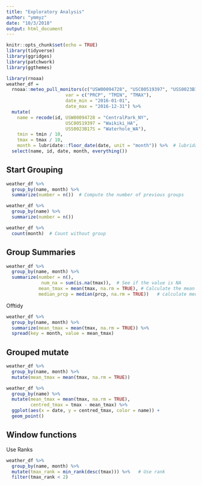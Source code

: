 ```yaml
---
title: "Exploratory Analysis"
author: "ymmyz"
date: "10/3/2018"
output: html_document
---
```


```r
knitr::opts_chunk$set(echo = TRUE)
library(tidyverse)
library(ggridges)
library(patchwork)
library(ggthemes)
```

```r
library(rnoaa)
weather_df = 
  rnoaa::meteo_pull_monitors(c("USW00094728", "USC00519397", "USS0023B17S"),
                      var = c("PRCP", "TMIN", "TMAX"), 
                      date_min = "2016-01-01",
                      date_max = "2016-12-31") %>%
  mutate(
    name = recode(id, USW00094728 = "CentralPark_NY", 
                      USC00519397 = "Waikiki_HA",
                      USS0023B17S = "Waterhole_WA"),
    tmin = tmin / 10,
    tmax = tmax / 10,
    month = lubridate::floor_date(date, unit = "month")) %>%  # lubridate is the package that specifies in date calculation and manipulation
  select(name, id, date, month, everything())
```

## Start Grouping

```r
weather_df %>% 
  group_by(name, month) %>% 
  summarize(number = n())  # Compute the number of previous groups

weather_df %>% 
  group_by(name) %>% 
  summarize(number = n())

weather_df %>% 
  count(month)  # Count without group
```

## Group Summaries

```r
weather_df %>% 
  group_by(name, month) %>% 
  summarize(number = n(),
             num_na = sum(is.na(tmax)),  # See if the value is NA
            mean_tmax = mean(tmax, na.rm = TRUE), # Calculate the mean of month groups and remove na
            median_prcp = median(prcp, na.rm = TRUE))   # calculate median and remove na


```

Offtidy

```r
weather_df %>% 
  group_by(name, month) %>% 
  summarize(mean_tmax = mean(tmax, na.rm = TRUE)) %>% 
  spread(key = month, value = mean_tmax)
```

## Grouped mutate

```r
weather_df %>% 
  group_by(name, month) %>% 
  mutate(mean_tmax = mean(tmax, na.rm = TRUE))
```

```r
weather_df %>% 
  group_by(name) %>% 
  mutate(mean_tmax = mean(tmax, na.rm = TRUE),
         centred_tmax = tmax - mean_tmax) %>% 
  ggplot(aes(x = date, y = centred_tmax, color = name)) +
  geom_point()
```

## Window functions

Use Ranks

```r
weather_df %>% 
  group_by(name, month) %>% 
  mutate(tmax_rank = min_rank(desc(tmax))) %>%   # Use rank
  filter(tmax_rank < 2)
```

